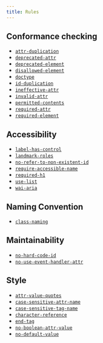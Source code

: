 ```yaml
---
title: Rules
---
```


## Conformance checking

- [`attr-duplication`](/rules/attr-duplication)
- [`deprecated-attr`](/rules/deprecated-attr)
- [`deprecated-element`](/rules/deprecated-element)
- [`disallowed-element`](/rules/disallowed-element)
- [`doctype`](/rules/doctype)
- [`id-duplication`](/rules/id-duplication)
- [`ineffective-attr`](/rules/ineffective-attr)
- [`invalid-attr`](/rules/invalid-attr)
- [`permitted-contents`](/rules/permitted-contents)
- [`required-attr`](/rules/required-attr)
- [`required-element`](/rules/required-element)

## Accessibility

- [`label-has-control`](/rules/label-has-control)
- [`landmark-roles`](/rules/landmark-roles)
- [`no-refer-to-non-existent-id`](/rules/no-refer-to-non-existent-id)
- [`require-accessible-name`](/rules/require-accessible-name)
- [`required-h1`](/rules/required-h1)
- [`use-list`](/rules/use-list)
- [`wai-aria`](/rules/wai-aria)

## Naming Convention

- [`class-naming`](/rules/class-naming)

## Maintainability

- [`no-hard-code-id`](/rules/no-hard-code-id)
- [`no-use-event-handler-attr`](/rules/no-use-event-handler-attr)

## Style

- [`attr-value-quotes`](/rules/attr-value-quotes)
- [`case-sensitive-attr-name`](/rules/case-sensitive-attr-name)
- [`case-sensitive-tag-name`](/rules/case-sensitive-tag-name)
- [`character-reference`](/rules/character-reference)
- [`end-tag`](/rules/end-tag)
- [`no-boolean-attr-value`](/rules/no-boolean-attr-value)
- [`no-default-value`](/rules/no-default-value)
